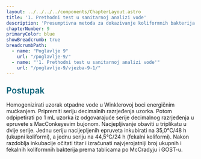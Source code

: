 ```yaml
---
layout: ../../../../components/ChapterLayout.astro
title: '1. Prethodni test u sanitarnoj analizi vode'
description: 'Presumptivna metoda za dokazivanje koliformnih bakterija'
chapterNumber: 9
primaryColor: blue
showBreadcrumb: true
breadcrumbPath:
  - name: "Poglavlje 9"
    url: "/poglavlje-9/"
  - name: "'1. Prethodni test u sanitarnoj analizi vode'"
    url: "/poglavlje-9/vjezba-9-1/"
---
```




<h3 style="color: #096279; font-size: 1.4rem; font-weight: 600; margin: 1.5rem 0 1rem 0;">Postupak</h3>

Homogenizirati uzorak otpadne vode u Winklerovoj boci energičnim mućkanjem. Pripremiti seriju decimalnih razrjeđenja uzorka. Potom odpipetirati po 1 mL uzorka iz odgovarajuće serije decimalnog razrjeđenja u epruvete s MacConkeyevim bujonom. Nacjepljivanje obaviti u triplikatu u dvije serije. Jednu seriju nacijepljenih epruveta inkubirati na 35,0°C/48 h (ukupni koliformi), a jednu seriju na 44,5°C/24 h (fekalni koliformi). Nakon razdoblja inkubacije očitati titar i izračunati najvjerojatniji broj ukupnih i fekalnih koliformnih bakterija prema tablicama po McCradyju i GOST-u.
